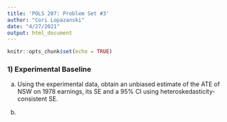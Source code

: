 ```yaml
---
title: 'POLS 207: Problem Set #3'
author: "Cori Lopazanski"
date: "4/27/2021"
output: html_document
---
```


```r
knitr::opts_chunk$set(echo = TRUE)
```


### 1) Experimental Baseline

a) Using the experimental data, obtain an unbiased estimate of the ATE of NSW on 1978 earnings, its SE and a 95% CI using heteroskedasticity-consistent SE.

b) 